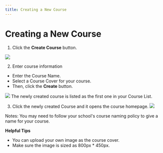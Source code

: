 ```yaml
--- 
title: Creating a New Course
--- 
```



# Creating a New Course

1. Click the **Create Course** button.

![](/img/ulearning/teacher/prepare01.png)

2. Enter course information
  - Enter the Course Name.
  - Select a Course Cover for your course.
  - Then, click the **Create** button.
   
![](/img/ulearning/teacher/prepare02.png)
The newly created course is listed as the first one in your Course List.

3. Click the newly created Course and it opens the course homepage.
![](/img/ulearning/teacher/prepare03.png)

<Callout type="info" emoji="💡">
  Notes: You may need to follow your school's course naming policy to give a name for your course.
</Callout>


**Helpful Tips**
- You can upload your own image as the course cover.
- Make sure the image is sized as 800px * 450px.


